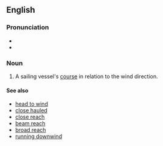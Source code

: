 ==English==

===Pronunciation===
* {{IPA|/ˌpɔɪnt əv ˈseɪl/|lang=en}}
* {{homophones|point of sale}}

===Noun===
{{en-noun|points of sail}}

# {{nautical}} A sailing vessel's [[course]] in relation to the wind direction.

====See also====
*[[head to wind]]
*[[close hauled]]
*[[close reach]]
*[[beam reach]]
*[[broad reach]]
*[[running downwind]]